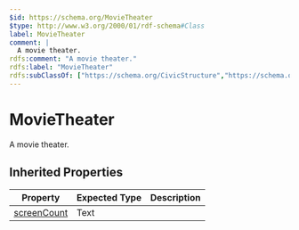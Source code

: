 ```yaml
---
$id: https://schema.org/MovieTheater
$type: http://www.w3.org/2000/01/rdf-schema#Class
label: MovieTheater
comment: |
  A movie theater.
rdfs:comment: "A movie theater."
rdfs:label: "MovieTheater"
rdfs:subClassOf: ["https://schema.org/CivicStructure","https://schema.org/EntertainmentBusiness"]
---
```


# MovieTheater

A movie theater.

## Inherited Properties

| Property | Expected Type | Description |
| --- | --- | --- |
| [screenCount](https://schema.org/screenCount) | Text |  |
